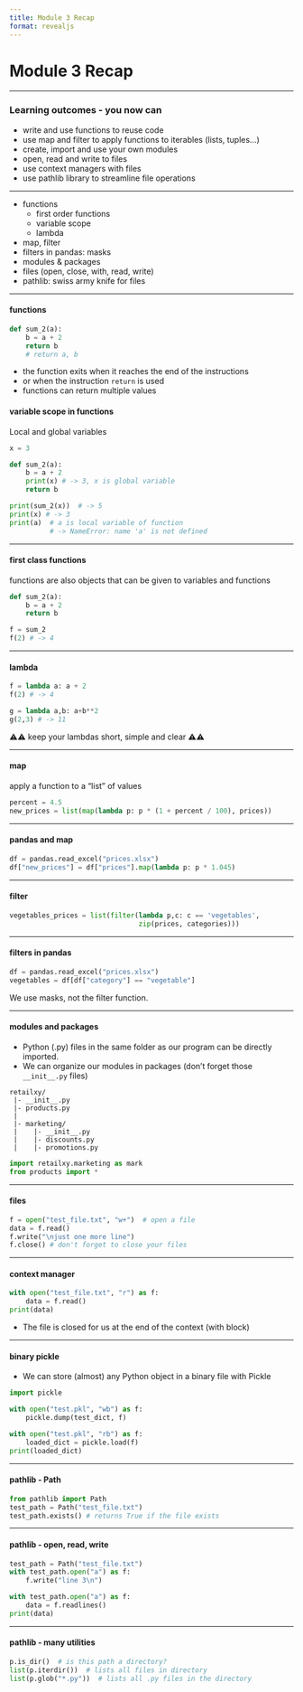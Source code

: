 ```yaml
---
title: Module 3 Recap
format: revealjs
---
```


# Module 3 Recap

---

### Learning outcomes - you now can

- write and use functions to reuse code
- use map and filter to apply functions to iterables (lists, tuples...)
- create, import and use your own modules
- open, read and write to files
- use context managers with files
- use pathlib library to streamline file operations


---

- functions
  - first order functions
  - variable scope
  - lambda
- map, filter
- filters in pandas: masks
- modules & packages
- files (open, close, with, read, write)
- pathlib: swiss army knife for files

---

#### functions

```python
def sum_2(a):
    b = a + 2
    return b
    # return a, b
```

- the function exits when it reaches the end of the instructions
- or when the instruction ``return`` is used
- functions can return multiple values


#### variable scope in functions

Local and global variables

```python
x = 3

def sum_2(a):
    b = a + 2
    print(x) # -> 3, x is global variable
    return b

print(sum_2(x))  # -> 5
print(x) # -> 3
print(a)  # a is local variable of function 
          # -> NameError: name 'a' is not defined
```

---

#### first class functions

functions are also objects that can be given to variables and functions

```python
def sum_2(a):
    b = a + 2
    return b

f = sum_2
f(2) # -> 4
```

---

#### lambda

```python
f = lambda a: a + 2
f(2) # -> 4

g = lambda a,b: a+b**2
g(2,3) # -> 11
```

⚠️⚠️ keep your lambdas short, simple and clear ⚠️⚠️

---

#### map

apply a function to a "list" of values

```python
percent = 4.5
new_prices = list(map(lambda p: p * (1 + percent / 100), prices))
```

---

#### pandas and map

```python
df = pandas.read_excel("prices.xlsx")
df["new_prices"] = df["prices"].map(lambda p: p * 1.045)
```

---

#### filter

```python
vegetables_prices = list(filter(lambda p,c: c == 'vegetables',
                                zip(prices, categories)))
```

---

#### filters in pandas

```python
df = pandas.read_excel("prices.xlsx")
vegetables = df[df["category"] == "vegetable"]
```

We use masks, not the filter function.

---

#### modules and packages

- Python (.py) files in the same folder as our program can be directly imported.
- We can organize our modules in packages (don't forget those `__init__.py` files)

```text
retailxy/
 |- __init__.py
 |- products.py
 |
 |- marketing/
 |    |- __init__.py
 |    |- discounts.py
 |    |- promotions.py
```

```python
import retailxy.marketing as mark
from products import *
```


---

#### files

```python
f = open("test_file.txt", "w+")  # open a file
data = f.read()
f.write("\njust one more line")
f.close() # don't forget to close your files
```

---

#### context manager

```python
with open("test_file.txt", "r") as f:
    data = f.read()
print(data)
```

- The file is closed for us at the end of the context (with block)

---

#### binary pickle

- We can store (almost) any Python object in a binary file with Pickle


```python
import pickle

with open("test.pkl", "wb") as f:
    pickle.dump(test_dict, f)

with open("test.pkl", "rb") as f:
    loaded_dict = pickle.load(f)
print(loaded_dict)
```

---

#### pathlib - Path

```python
from pathlib import Path
test_path = Path("test_file.txt")
test_path.exists() # returns True if the file exists
```

---

#### pathlib - open, read, write

```python
test_path = Path("test_file.txt")
with test_path.open("a") as f:
    f.write("line 3\n")

with test_path.open("a") as f:
    data = f.readlines()
print(data)
```

---

#### pathlib - many utilities

```python
p.is_dir()  # is this path a directory?
list(p.iterdir())  # lists all files in directory
list(p.glob("*.py"))  # lists all .py files in the directory
```


# {background-image="../img/apresentacoes_Python_end.png" background-size="contain" background-repeat="no-repeat"}
